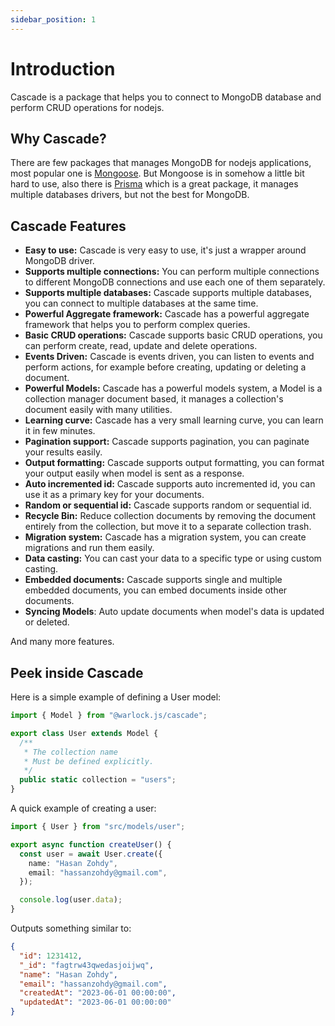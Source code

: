 ```yaml
---
sidebar_position: 1
---
```


# Introduction

Cascade is a package that helps you to connect to MongoDB database and perform CRUD operations for nodejs.

## Why Cascade?

There are few packages that manages MongoDB for nodejs applications, most popular one is [Mongoose](https://mongoosejs.com/). But Mongoose is in somehow a little bit hard to use,
also there is [Prisma](https://www.prisma.io/) which is a great package, it manages multiple databases drivers, but not the best for MongoDB.

## Cascade Features

- **Easy to use:** Cascade is very easy to use, it's just a wrapper around MongoDB driver.
- **Supports multiple connections:** You can perform multiple connections to different MongoDB connections and use each one of them separately.
- **Supports multiple databases:** Cascade supports multiple databases, you can connect to multiple databases at the same time.
- **Powerful Aggregate framework:** Cascade has a powerful aggregate framework that helps you to perform complex queries.
- **Basic CRUD operations:** Cascade supports basic CRUD operations, you can perform create, read, update and delete operations.
- **Events Driven:** Cascade is events driven, you can listen to events and perform actions, for example before creating, updating or deleting a document.
- **Powerful Models:** Cascade has a powerful models system, a Model is a collection manager document based, it manages a collection's document easily with many utilities.
- **Learning curve:** Cascade has a very small learning curve, you can learn it in few minutes.
- **Pagination support:** Cascade supports pagination, you can paginate your results easily.
- **Output formatting:** Cascade supports output formatting, you can format your output easily when model is sent as a response.
- **Auto incremented id:** Cascade supports auto incremented id, you can use it as a primary key for your documents.
- **Random or sequential id:** Cascade supports random or sequential id.
- **Recycle Bin:** Reduce collection documents by removing the document entirely from the collection, but move it to a separate collection trash.
- **Migration system:** Cascade has a migration system, you can create migrations and run them easily.
- **Data casting:** You can cast your data to a specific type or using custom casting.
- **Embedded documents:** Cascade supports single and multiple embedded documents, you can embed documents inside other documents.
- **Syncing Models**: Auto update documents when model's data is updated or deleted.

And many more features.

## Peek inside Cascade

Here is a simple example of defining a User model:

```ts title="src/models/user.ts"
import { Model } from "@warlock.js/cascade";

export class User extends Model {
  /**
   * The collection name
   * Must be defined explicitly.
   */
  public static collection = "users";
}
```

A quick example of creating a user:

```ts title="src/controllers/users.ts"
import { User } from "src/models/user";

export async function createUser() {
  const user = await User.create({
    name: "Hasan Zohdy",
    email: "hassanzohdy@gmail.com",
  });

  console.log(user.data);
}
```

Outputs something similar to:

```json
{
  "id": 1231412,
  "_id": "fagtrw43qwedasjoijwq",
  "name": "Hasan Zohdy",
  "email": "hassanzohdy@gmail.com",
  "createdAt": "2023-06-01 00:00:00",
  "updatedAt": "2023-06-01 00:00:00"
}
```
